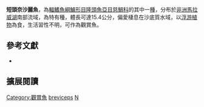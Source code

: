 {{Speciesbox
| name = 短頭奈沙麗魚
| status = LC
| status_system = IUCN3.1
| image = 
| image_width = 260px
| image_caption = 
| genus = Nyassachromis
| species = breviceps
| authority = {{le|查爾斯·塔特·里根|Charles Tate Regan|Regan}}, 1922
| synonyms = *''Haplochromis breviceps''<br /><small>Regan, 1922</small>
*''Cyrtocara breviceps''<br /><small>Regan, 1922</small>
}}
'''短頭奈沙麗魚'''，為[[輻鰭魚綱|輻鰭魚綱]][[鱸形目|鱸形目]][[隆頭魚亞目|隆頭魚亞目]][[慈鯛科|慈鯛科]]的其中一[[種|種]]，分布於[[非洲|非洲]][[馬拉威湖|馬拉威湖]]南部流域，為特有種，體長可達15.4公分，偏愛棲息在沙底質水域，以[[浮游植物|浮游植物]]為食，生活習性不明，可作為觀賞魚。

== 參考文獻 ==
*{{FishBase_species|genus=Nyassachromis|species=breviceps|year=2013|month=4}}

== 擴展閱讀 ==
{{refbegin}}
{{wikispecies-inline|Nyassachromis breviceps|短頭奈沙麗魚}}
{{refend}}
{{Taxonbar|from=Q2702371}}

[[Category:觀賞魚|Category:觀賞魚]]
[[Category:奈沙麗魚屬|breviceps]]
[[Category:1922年描述的魚類|N]]


{{鱸形目小作品}}